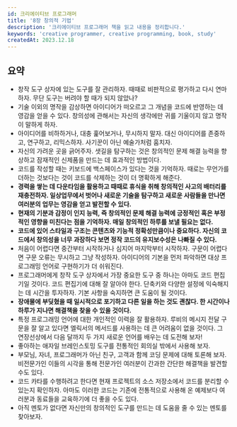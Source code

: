 ```yaml
---
id: 크리에이티브 프로그래머
title: '8장 창의적 기법'
description: '크리에이티브 프로그래머 책을 읽고 내용을 정리합니다.'
keywords: 'creative programmer, creative programming, book, study'
createdAt: 2023.12.18
---
```


## 요약

- 창작 도구 상자에 있는 도구를 잘 관리하자. 때때로 비판적으로 평가하고 다시 연마하자. 무단 도구는 버려야 할 때가 되지 않았나?
- 기술 이외의 명작을 감상하면 아이디어가 떠오르고 그 개념을 코드에 반영하는 데 영감을 얻을 수 있다. 창의성에 관해서는 자신의 생각에만 귀를 기울이지 않고 명작이 말하게 하자.
- 아이디어를 비하하거나, 대충 훑어보거나, 무시하지 말자. 대신 아이디어를 존중하고, 연구하고, 리믹스하자. 사기꾼이 아닌 예술가처럼 훔치자.
- 자신의 가려운 곳을 긁어주자. 샛길을 탐구하는 것은 창의적인 문제 해결 능력을 향상하고 잠재적인 신제품을 만드는 데 효과적인 방법이다.
- 코드를 작성할 때는 키보드에 백스페이스가 있다는 것을 기억하자. 때로는 무언가를 더하는 것보다는 것이 코드를 삭제하는 것이 더 명확하게 해준다.
- **경력을 쌓는 데 다운타임을 활용하고 때때로 휴식을 취해 창의적인 사고의 배터리를 재충전하자. 일상업무에서 벗어나 새로운 기술을 탐구하고 새로운 사람들을 만나면 여러분의 업무는 영감을 얻고 발전할 수 있다.**
- **현재의 기분과 감정이 인지 능력, 즉 창의적인 문제 해결 능력에 긍정적인 혹은 부정적인 영향을 미친다는 점을 기억하자. 매일 창의적인 하루를 보낼 필요는 없다.**
- **코드에 있어 스타일과 구조는 콘텐츠와 기능적 정확성만큼이나 중요하다. 자신의 코드에서 창의성을 너무 과장하다 보면 정작 코드의 유지보수성은 나빠질 수 있다.**
- 처음이 어렵다면 중간부터 시작하거나 심지어 마지막부터 시작하자. 구문이 어렵다면 구문 오류는 무시하고 그냥 작성하자. 아이디어의 기본을 먼저 파악하면 대상 프로그래밍 언어로 구현하기가 더 쉬워진다.
- 프로그래머에게 창작 도구 상자에서 가장 중요한 도구 중 하나는 아마도 코드 편집기일 것이다. 코드 편집기에 대해 잘 알아야 한다. 단축키와 다양한 설정에 익숙해지는 데 시간을 투자하자. 기본 사항을 숙지하면 큰 도움이 될 것이다.
- **장애물에 부딪혔을 때 일시적으로 포기하고 다른 일을 하는 것도 괜찮다. 한 시간이나 하루가 지나면 해결책을 찾을 수 있을 것이다.**
- 특정 프로그래밍 언어에 대한 개인적인 이력을 잘 활용하자. 루비의 메시지 전달 구문을 잘 알고 있다면 엘릭서의 메서드를 사용하는 데 큰 어려움이 없을 것이다. 그 연장선상에서 다음 달까지 두 가지 새로운 언어를 배우는 데 도전해 보자!
- 좋아하는 애자일 브레인스토밍 도구를 전통적인 회의실 밖에서 사용해 보자.
- 부모님, 자녀, 프로그래머가 아닌 친구, 고객과 함께 코딩 문제에 대해 토론해 보자. 비전문가인 이들의 시각을 통해 전문가인 여러분이 간과한 간단한 해결책을 발견할 수도 있다.
- 코드 카타를 수행하려고 한다면 현재 프로젝트의 소스 저장소에서 코드를 분리할 수 있는지 확인하자. 아마도 이러한 코드는 기존에 전통적으로 사용해 온 예제보다 여러분과 동료들을 교육하기에 더 좋을 수도 있다.
- 아직 멘토가 없다면 자신만의 창의적인 도구를 만드는 데 도움을 줄 수 있는 멘토를 찾아보자.
